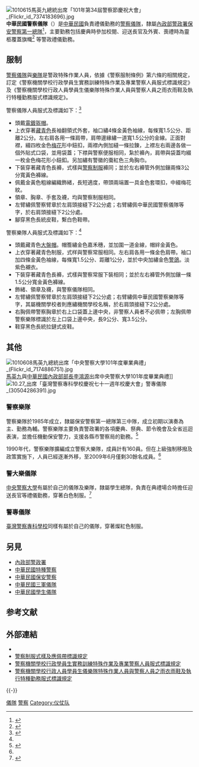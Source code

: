 [[File:1010615馬英九總統出席「101年第34屆警察節慶祝大會」_(Flickr_id_7374183696).jpg|thumb]]
'''中華民國警察儀隊'''（{{lang-en|Republic of China Police Honor Guard}}）是[[中華民國|中華民國]]負責禮儀勤務的[[中華民國警察|警察]][[儀隊|儀隊]]，隸屬[[內政部警政署保安警察第一總隊|內政部警政署保安警察第一總隊]]<ref>{{cite|title=87年度中央政府總預算－法定預算|author=行政院主計處公務預算局|quote=警政署保安警察第一總隊 § 3808311020 機動警力及訓練 § ……應勤裝備管理經費66,275千元，較上年度淨減2,049千元，包括：……[3]增列儀隊、樂隊、維安特勤隊及技訓隊服裝費6,700千元。}}</ref>，主要勤務包括慶典時參加校閱、迎送長官及外賓、喪禮時為靈柩覆蓋旗幟<ref>{{cite news|author=王善嬿、陳璟民|title=「承翰，任務完成了」 鐵警列隊敬禮送最後一程|url=https://news.ltn.com.tw/news/life/breakingnews/2854202|newspaper=自由時報|date=2019-07-16|quote=李承翰公奠儀式結束啟靈，由中華民國警察儀隊送行。|accessdate=2019-09-18|archive-date=2020-10-01|archive-url=https://web.archive.org/web/20201001012848/https://news.ltn.com.tw/news/life/breakingnews/2854202|dead-url=no}}</ref> 等警政禮儀勤務。

== 服制 ==
[[警察|警察]][[儀隊|儀隊]]與[[管樂隊|樂隊]]是警政特殊作業人員，依據《警察服制條例》第六條的相關規定，訂定《警察機關學校行政學員生實務訓練特殊作業及專業警察人員服式標識規定》及《警察機關學校行政人員學員生儀樂隊特殊作業人員與警察人員之雨衣雨鞋及執行特種勤務服式標識規定》。

警察儀隊人員服式及標識如下：<ref name=moi>{{cite web|title=警察機關學校行政學員生實務訓練特殊作業及專業警察人員服式標識規定|url=http://glrs.moi.gov.tw/LawContent.aspx?id=GL000020|publisher=內政部法規|accessdate=2019-09-18|archive-date=2016-03-28|archive-url=https://web.archive.org/web/20160328182907/http://glrs.moi.gov.tw/LawContent.aspx?id=GL000020|dead-url=no}}</ref>
* 頭戴[[電鍍|電鍍]][[德式鋼盔|盔帽]]。
* 上衣穿著[[藏青色|藏青色]]長袖翻領式外套，袖口繡4條金黃色袖線，每條寬1.5公分、距離2公分。左右肩各用一條肩帶，肩帶邊緣繡一道寬1.5公分的金線。正面對襟，綴四枚金色[[梅花|梅花]]形中鈕扣，兩襟內側加縫一條拉鍊，上襟左右兩邊各做一個外貼式口袋，並用袋蓋；下襟與警察便服相同，紮於褲內，肩帶與袋蓋均綴一枚金色梅花形小鈕釦。另加繡有警徽的棗紅色三角胸巾。
* 下裝穿著藏青色長褲，式樣與[[中華民國警察#警察制服|警察制服]]褲同；並於左右褲管外側加鑲兩條3公分寬黃色褲線。
* 佩戴金黃色粗線編織飾緒，長短適度，帶頭兩端置一具金色套環扣，中綴梅花紋。
* 領章、胸章、手套及襪，均與警察制服相同。
* 左臂繡佩警察臂章於左肩頭接縫下2公分處；右臂繡佩中華民國警察儀隊等字，於右肩頭接縫下2公分處。
* 腳穿黑色長統皮鞋，繫白色鞋帶。

警察樂隊人員服式及標識如下：<ref name=moi />
* 頭戴藏青色[[大盤帽|大盤帽]]。帽簷繡金色嘉禾穗，並加圍一道金線，帽絆金黃色。
* 上衣穿著藏青色制服，式样與警察常服相同。左右肩各用一條金色肩帶。袖口加四條金黃色袖線，每條寬1.5公分、距離1公分，並於中央加繡金色[[中華民國警察#警徽|警鴿]]。淡紫色襯衣。
* 下裝穿著藏青色長褲，式樣與警察常服下裝相同；並於左右褲管外側加鑲一條1.5公分寬金黃色褲線。
* 飾緒、領章及襪，與警察儀隊相同。
* 左臂繡佩警察臂章於左肩頭接縫下2公分處；右臂繡佩中華民國警察樂隊等字，其屬機關學校者則應繡機關學校名稱，於右肩頭接縫下2公分處。
* 右胸佩帶警察胸章於右上口袋蓋上邊中央，非警察人員者不必佩帶；左胸佩帶警察樂隊標識於左上口袋上邊中央，長9公分、寬3.5公分。
* 鞋穿黑色長統拉鏈式皮鞋。

== 其他 ==
[[File:1010608馬英九總統出席「中央警察大學101年度畢業典禮」_(Flickr_id_7174886751).jpg|thumb]][[馬英九|馬英九]]與[[中華民國內政部部長|中華民國內政部部長]][[李鴻源|李鴻源]]出席中央警察大學101年度畢業典禮]]
[[File:10.27_出席「臺灣警察專科學校慶祝七十一週年校慶大會」警專儀隊_(30504286391).jpg|thumb]]

=== 警察樂隊 ===
警察樂隊於1985年成立，隸屬保安警察第一總隊第三中隊，成立初期以演奏為主、勤務為輔。警察樂隊主要負責警政署的各項慶典、祭典、節令晚會及全省巡迴表演，並擔任機動保安警力，支援各縣市警察局的勤務。<ref name=spfh>{{cite web|title=大隊編制 第三中隊簡介|url=https://www.spfh.gov.tw/btln3/index.php?catid=55&id=25|publisher=中華民國內政部警政署保一總隊全球資訊網}}</ref>

1990年代，警察樂隊擴編成立警察大樂隊，成員計有160員。但在上級強制移撥及政策實施下，人員已經逐漸外移，至2009年6月僅剩30餘名成員。<ref name=spfh />

=== 警大樂儀隊 ===
[[中央警察大學|中央警察大學]]有屬於自己的儀隊及樂隊，隸屬學生總隊，負責在典禮場合時擔任迎送長官等禮儀勤務，穿著白色制服。<ref>{{citenews|author=沈繼昌|title=蔡英文出席警大畢業典禮：對得起身上制服，就是英雄|url=https://www.ettoday.net/news/20190606/1461628.htm|publisher=ETtoday新聞雲|date=2019-06-06|quote=蔡英文總統6日出席警察大學畢業典禮，校閱警大儀隊。}}</ref>

=== 警專儀隊 ===
[[臺灣警察專科學校|臺灣警察專科學校]]同樣有屬於自己的儀隊，穿著燦紅色制服。

== 另見 ==
{{Portal box|中華民國|台湾|警察與執法}}
* [[內政部警政署|內政部警政署]]
* [[中華民國特種警察|中華民國特種警察]]
* [[保安警察_(中華民國)|中華民國保安警察]]
* [[中華民國三軍儀隊|中華民國三軍儀隊]]
* [[中華民國學生儀隊|中華民國學生儀隊]]

== 参考文献 ==
{{Wikisource|警察服制條例}}
{{Reflist}}

== 外部連結 ==
* {{Commonscat-inline|Police Honour Guards from Taiwan}}
* [http://www.rootlaw.com.tw/LawContent.aspx?LawID=A040040111047700-1071005 警察制服式樣及應佩帶標識規定]
* [http://www.rootlaw.com.tw/LawContent.aspx?LawID=A040040111024300-1080417 警察機關學校行政學員生實務訓練特殊作業及專業警察人員服式標識規定]
* [http://www.rootlaw.com.tw/LawContent.aspx?LawID=A040040111024300-1040122 警察機關學校行政人員學員生儀樂隊特殊作業人員與警察人員之雨衣雨鞋及執行特種勤務服式標識規定]

{{-}}
{{中華民國警察}}

[[Category:中華民國警察|儀隊]]
[[Category:中華民國儀隊|警察]]
[[Category:仪仗队|Category:仪仗队]]